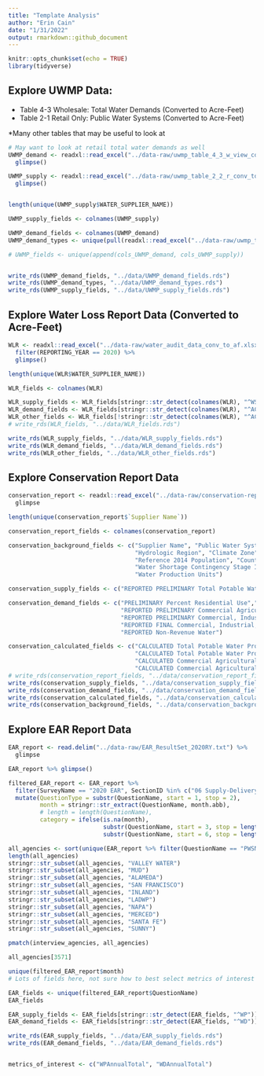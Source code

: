```yaml
---
title: "Template Analysis"
author: "Erin Cain"
date: "1/31/2022"
output: rmarkdown::github_document
---
```


```r
knitr::opts_chunk$set(echo = TRUE)
library(tidyverse)
```

## Explore UWMP Data: 
- Table 4-3 Wholesale: Total Water Demands  (Converted to Acre-Feet)
- Table 2-1 Retail Only: Public Water Systems (Converted to Acre-Feet)

*Many other tables that may be useful to look at 
```r

# May want to look at retail total water demands as well 
UWMP_demand <- readxl::read_excel("../data-raw/uwmp_table_4_3_w_view_conv_to_af.xlsx") %>% 
  glimpse()

UWMP_supply <- readxl::read_excel("../data-raw/uwmp_table_2_2_r_conv_to_af.xlsx") %>% 
  glimpse()


length(unique(UWMP_supply$WATER_SUPPLIER_NAME))

UWMP_supply_fields <- colnames(UWMP_supply)

UWMP_demand_fields <- colnames(UWMP_demand)
UWMP_demand_types <- unique(pull(readxl::read_excel("../data-raw/uwmp_table_4_3_w_view_conv_to_af.xlsx"), "WATER_DEMAND_TYPE"))

# UWMP_fields <- unique(append(cols_UWMP_demand, cols_UWMP_supply))


write_rds(UWMP_demand_fields, "../data/UWMP_demand_fields.rds")
write_rds(UWMP_demand_types, "../data/UWMP_demand_types.rds")
write_rds(UWMP_supply_fields, "../data/UWMP_supply_fields.rds")
```

## Explore Water Loss Report Data (Converted to Acre-Feet)
```r
WLR <- readxl::read_excel("../data-raw/water_audit_data_conv_to_af.xlsx") %>% 
  filter(REPORTING_YEAR == 2020) %>% 
  glimpse()

length(unique(WLR$WATER_SUPPLIER_NAME))

WLR_fields <- colnames(WLR)

WLR_supply_fields <- WLR_fields[stringr::str_detect(colnames(WLR), "^WS")]
WLR_demand_fields <- WLR_fields[stringr::str_detect(colnames(WLR), "^AC")]
WLR_other_fields <- WLR_fields[!stringr::str_detect(colnames(WLR), "^AC") & !stringr::str_detect(colnames(WLR), "^WS")]
# write_rds(WLR_fields, "../data/WLR_fields.rds")

write_rds(WLR_supply_fields, "../data/WLR_supply_fields.rds")
write_rds(WLR_demand_fields, "../data/WLR_demand_fields.rds")
write_rds(WLR_other_fields, "../data/WLR_other_fields.rds")
```


## Explore Conservation Report Data 
```r
conservation_report <- readxl::read_excel("../data-raw/conservation-report-uw-supplier-data120721.xlsx") %>% 
  glimpse

length(unique(conservation_report$`Supplier Name`))

conservation_report_fields <- colnames(conservation_report)

conservation_background_fields <- c("Supplier Name", "Public Water System ID", "Reporting Month", "County", 
                                    "Hydrologic Region", "Climate Zone", "Total Population Served", 
                                    "Reference 2014 Population", "County Under Drought Declaration", 
                                    "Water Shortage Contingency Stage Invoked", "Water Shortage Level Indicator", 
                                    "Water Production Units")

conservation_supply_fields <- c("REPORTED PRELIMINARY Total Potable Water Production", "REPORTED FINAL Total Potable Water Production")

conservation_demand_fields <- c("PRELIMINARY Percent Residential Use","FINAL Percent Residential Use", 
                                "REPORTED PRELIMINARY Commercial Agricultural Water", "REPORTED FINAL Commercial Agricultural Water", 
                                "REPORTED PRELIMINARY Commercial, Industrial, and Institutional Water", 
                                "REPORTED FINAL Commercial, Industrial, and Institutional Water", "REPORTED Recycled Water", 
                                "REPORTED Non-Revenue Water")

conservation_calculated_fields <- c("CALCULATED Total Potable Water Production Gallons (Ag Excluded)", 
                                    "CALCULATED Total Potable Water Production Gallons 2013 (Ag Excluded)", 
                                    "CALCULATED Commercial Agricultural Water Gallons", 
                                    "CALCULATED Commercial Agricultural Water Gallons 2013", "CALCULATED R-GPCD", "Qualification")
# write_rds(conservation_report_fields, "../data/conservation_report_fields.rds")
write_rds(conservation_supply_fields, "../data/conservation_supply_fields.rds")
write_rds(conservation_demand_fields, "../data/conservation_demand_fields.rds")
write_rds(conservation_calculated_fields, "../data/conservation_calculated_fields.rds")
write_rds(conservation_background_fields, "../data/conservation_background_fields.rds")
```

## Explore EAR Report Data 
```r
EAR_report <- read.delim("../data-raw/EAR_ResultSet_2020RY.txt") %>% 
  glimpse

EAR_report %>% glimpse()

filtered_EAR_report <- EAR_report %>% 
  filter(SurveyName == "2020 EAR", SectionID %in% c("06 Supply-Delivery")) %>% 
  mutate(QuestionType = substr(QuestionName, start = 1, stop = 2),
         month = stringr::str_extract(QuestionName, month.abb),
         # length = length(QuestionName),
         category = ifelse(is.na(month), 
                           substr(QuestionName, start = 3, stop = length(QuestionName)), 
                           substr(QuestionName, start = 6, stop = length(QuestionName)))) %>% glimpse()

all_agencies <- sort(unique(EAR_report %>% filter(QuestionName == "PWSName") %>% pull(QuestionResults)))
length(all_agencies)
stringr::str_subset(all_agencies, "VALLEY WATER")
stringr::str_subset(all_agencies, "MUD")
stringr::str_subset(all_agencies, "ALAMEDA")
stringr::str_subset(all_agencies, "SAN FRANCISCO")
stringr::str_subset(all_agencies, "INLAND")
stringr::str_subset(all_agencies, "LADWP")
stringr::str_subset(all_agencies, "NAPA")
stringr::str_subset(all_agencies, "MERCED")
stringr::str_subset(all_agencies, "SANTA FE")
stringr::str_subset(all_agencies, "SUNNY")

pmatch(interview_agencies, all_agencies)

all_agencies[3571]

unique(filtered_EAR_report$month)
# Lots of fields here, not sure how to best select metrics of interest 

EAR_fields <- unique(filtered_EAR_report$QuestionName)
EAR_fields

EAR_supply_fields <- EAR_fields[stringr::str_detect(EAR_fields, "^WP")]
EAR_demand_fields <- EAR_fields[stringr::str_detect(EAR_fields, "^WD")]

write_rds(EAR_supply_fields, "../data/EAR_supply_fields.rds")
write_rds(EAR_demand_fields, "../data/EAR_demand_fields.rds")


metrics_of_interest <- c("WPAnnualTotal", "WDAnnualTotal")
```
